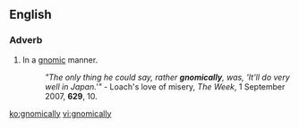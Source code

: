 ==English==

===Adverb===
{{en-adv}}

# In a [[gnomic]] manner.
#: ''"The only thing he could say, rather '''gnomically''', was, 'It'll do very well in Japan.'"'' - Loach's love of misery, ''The Week'', 1 September 2007, '''629''', 10.

[[ko:gnomically]]
[[vi:gnomically]]
